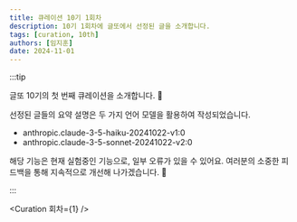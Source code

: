 ```yaml
---
title: 큐레이션 10기 1회차
description: 10기 1회차에 글또에서 선정된 글을 소개합니다.
tags: [curation, 10th]
authors: [임지훈]
date: 2024-11-01
---
```


:::tip

글또 10기의 첫 번째 큐레이션을 소개합니다. 📣

선정된 글들의 요약 설명은 두 가지 언어 모델을 활용하여 작성되었습니다.
- anthropic.claude-3-5-haiku-20241022-v1:0
- anthropic.claude-3-5-sonnet-20241022-v2:0

해당 기능은 현재 실험중인 기능으로, 일부 오류가 있을 수 있어요. 여러분의 소중한 피드백을 통해 지속적으로 개선해 나가겠습니다. 🙏

:::

<Curation 회차={1} />
